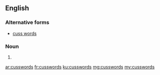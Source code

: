 ==English==

===Alternative forms===
* [[cuss words]]

===Noun===
{{head|en|noun plural form}}

# {{plural of|cussword|lang=en}}

[[ar:cusswords]]
[[fr:cusswords]]
[[ku:cusswords]]
[[mg:cusswords]]
[[my:cusswords]]